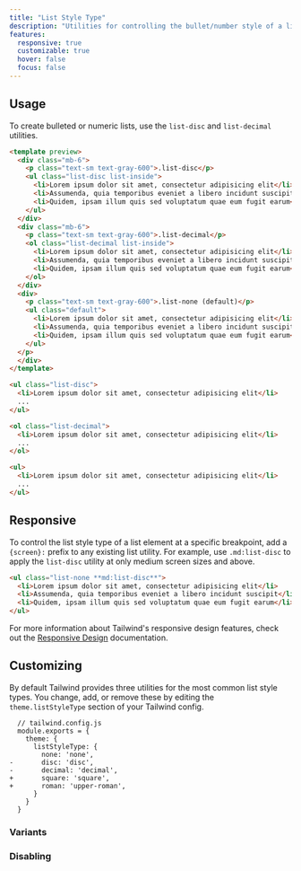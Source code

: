 ```yaml
---
title: "List Style Type"
description: "Utilities for controlling the bullet/number style of a list."
features:
  responsive: true
  customizable: true
  hover: false
  focus: false
---
```




## Usage

To create bulleted or numeric lists, use the `list-disc` and `list-decimal` utilities.

```html
<template preview>
  <div class="mb-6">
    <p class="text-sm text-gray-600">.list-disc</p>
    <ul class="list-disc list-inside">
      <li>Lorem ipsum dolor sit amet, consectetur adipisicing elit</li>
      <li>Assumenda, quia temporibus eveniet a libero incidunt suscipit</li>
      <li>Quidem, ipsam illum quis sed voluptatum quae eum fugit earum</li>
    </ul>
  </div>
  <div class="mb-6">
    <p class="text-sm text-gray-600">.list-decimal</p>
    <ol class="list-decimal list-inside">
      <li>Lorem ipsum dolor sit amet, consectetur adipisicing elit</li>
      <li>Assumenda, quia temporibus eveniet a libero incidunt suscipit</li>
      <li>Quidem, ipsam illum quis sed voluptatum quae eum fugit earum</li>
    </ol>
  </div>
  <div>
    <p class="text-sm text-gray-600">.list-none (default)</p>
    <ul class="default">
      <li>Lorem ipsum dolor sit amet, consectetur adipisicing elit</li>
      <li>Assumenda, quia temporibus eveniet a libero incidunt suscipit</li>
      <li>Quidem, ipsam illum quis sed voluptatum quae eum fugit earum</li>
    </ul>
  </p>
  </div>
</template>

<ul class="list-disc">
  <li>Lorem ipsum dolor sit amet, consectetur adipisicing elit</li>
  ...
</ul>

<ol class="list-decimal">
  <li>Lorem ipsum dolor sit amet, consectetur adipisicing elit</li>
  ...
</ol>

<ul>
  <li>Lorem ipsum dolor sit amet, consectetur adipisicing elit</li>
  ...
</ul>
```

## Responsive

To control the list style type of a list element at a specific breakpoint, add a `{screen}:` prefix to any existing list utility. For example, use `.md:list-disc` to apply the `list-disc` utility at only medium screen sizes and above.

```html
<ul class="list-none **md:list-disc**">
  <li>Lorem ipsum dolor sit amet, consectetur adipisicing elit</li>
  <li>Assumenda, quia temporibus eveniet a libero incidunt suscipit</li>
  <li>Quidem, ipsam illum quis sed voluptatum quae eum fugit earum</li>
</ul>
```

For more information about Tailwind's responsive design features, check out the [Responsive Design](/docs/responsive-design) documentation.

## Customizing

By default Tailwind provides three utilities for the most common list style types. You change, add, or remove these by editing the `theme.listStyleType` section of your Tailwind config.

```diff-js
  // tailwind.config.js
  module.exports = {
    theme: {
      listStyleType: {
        none: 'none',
-       disc: 'disc',
-       decimal: 'decimal',
+       square: 'square',
+       roman: 'upper-roman',
      }
    }
  }
```

### Variants

<Variants plugin="listStyleType" />

### Disabling

<Disabling plugin="listStyleType" />
